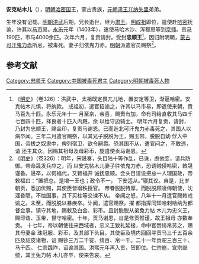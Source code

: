 '''安克帖木儿'''（{{bd|14世纪|？|1405年|catIdx=A}}），[[明朝|明朝]][[哈密国|哈密国]]王，蒙古贵族，[[元朝|元朝]][[肃王|肃王]][[兀纳失里|兀纳失里]]弟弟。

生年没有记载。[[明朝|明朝]][[洪武|洪武]]后期，兄长逝世，继为[[肃王|肃王]]。[[明成祖|明成祖]]即位，遣使赴[[哈密|哈密]]抚谕，许其以[[马市|马市]]易。[[永乐_(明朝)|永乐]]元年（1403年），遣使马哈木沙、浑都思等到[[应天府_(明朝)|京师]]。贡[[马|马]]190匹，市马4000余匹。次年六月，复贡请封。受封'''忠顺王'''<ref>《[[明史|明史]]》（卷326）：洪武中，太祖既定畏兀儿地，置安定等卫，渐逼哈密。安克帖木儿惧，将纳款。 成祖初，遣官招谕之，许其以马市易，即遣使来朝，贡马百九十匹。永乐元年十一 月至京，帝喜，赐赉有加，命有司给直收其马四千七百四十匹，择良者十匹入内厩，余 以给守边骑士。 明年六月复贡，请封，乃封为忠顺王，赐金印，复贡马谢恩。已而迤北可汗鬼力赤毒死之，其国人以病卒闻。三年二月遣官赐祭，以其兄子脱脱为王，赐玉带。脱脱自幼 俘入中国，帝拔之奴隶中，俾列宿卫，欲令嗣爵。恐其国不从，遣官问之，不敢违，请 还主其众。因赐其祖母及母彩币，旋遣使贡马谢恩。 </ref>，因归附明朝，[[蒙古|蒙古]][[可汗|可汗]][[鬼力赤|鬼力赤]]所忌，被毒死。妻子归依鬼力赤。[[明朝|明朝]]派遣官员赐祭<ref>《[[明史|明史]]》（卷326）：明年，宋晟奏，头目陆十等作乱，已诛，虑他变，请兵防御。帝命晟发兵应之，而 以安克帖木儿妻子往依鬼力赤，恐诱贼侵哈密，敕晟谨备。晟卒，以何福代，又敕福开 诚抚忠顺。会头目请设把总一人理国政，帝敕福曰：“置把总，是增一王也；政令不一， 下安适从。”寝其议。自是，比岁朝贡，悉加优赐，其使臣皆增秩授官。     帝眷脱脱特厚，而脱脱顾凌侮朝使，沈湎昏聩，不恤国事，其下买柱等交谏不从。 帝闻之怒，八年十一月遣官赐敕戒谕之。未至，而脱脱以暴疾卒。讣闻，遣官赐祭。擢 都指挥同知哈剌哈纳为都督佥事，镇守其地，赐敕及白金、彩币。且封脱脱从弟兔力帖 木儿为忠义王，赐印诰、玉带，世守哈密。十年，贡马谢恩，自是修贡惟谨，故王祖母 亦数奉贡。     十七年，帝以朝使往来西域者，忠义王致礼延接，命中官赍绮帛劳之，赐其母妻金 珠冠服、彩币，及其部下头目。其使臣及境内回回寻贡马三千五百余匹及貂皮诸物，诏 赐钞三万二千锭、绮百、帛一千。二十一年贡驼三百三十、马千匹。     仁宗践阼，诏谕其国。洪熙元年再入贡，贺即位。仁宗崩，宣宗继统，其王兔力帖 木儿亦卒，使来告哀。</ref>。

== 参考文献 ==
{{reflist}}
{{Leader|肃王[[兀纳失里|兀纳失里]]|'''[[哈密国|哈密国]]国王'''<br />(1392年-1405年)|忠顺王[[脫脫_(哈密國)|脫脫]]}}

[[Category:忠顺王|Category:忠顺王]]
[[Category:中国被毒死君主|Category:中国被毒死君主]]
[[Category:明朝被毒死人物|Category:明朝被毒死人物]]